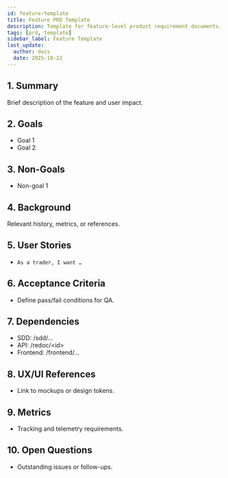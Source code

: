 ```yaml
---
id: feature-template
title: Feature PRD Template
description: Template for feature-level product requirement documents.
tags: [prd, template]
sidebar_label: Feature Template
last_update:
  author: docs
  date: 2025-10-22
---
```


## 1. Summary

Brief description of the feature and user impact.

## 2. Goals

- Goal 1
- Goal 2

## 3. Non-Goals

- Non-goal 1

## 4. Background

Relevant history, metrics, or references.

## 5. User Stories

- `As a trader, I want …`

## 6. Acceptance Criteria

- Define pass/fail conditions for QA.

## 7. Dependencies

- SDD: /sdd/...
- API: /redoc/&lt;id&gt;
- Frontend: /frontend/...

## 8. UX/UI References

- Link to mockups or design tokens.

## 9. Metrics

- Tracking and telemetry requirements.

## 10. Open Questions

- Outstanding issues or follow-ups.
